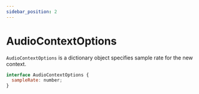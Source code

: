 ```yaml
---
sidebar_position: 2
---
```


# AudioContextOptions

`AudioContextOptions` is a dictionary object specifies sample rate for the new context.

```jsx
interface AudioContextOptions {
  sampleRate: number;
}
```
